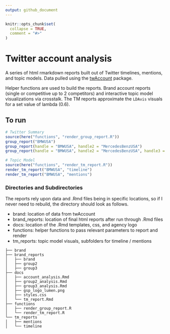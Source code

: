```yaml
---
output: github_document
---
```


<!-- README.md is generated from README.Rmd. Please edit that file -->

```r
knitr::opts_chunk$set(
  collapse = TRUE,
  comment = "#>"
)
```

# Twitter account analysis

A series of html rmarkdown reports built out of Twitter timelines, mentions, and topic models. Data pulled using the [twAccount](https://github.com/taylorgrant/twAccount){target="blank"} package.  

Helper functions are used to build the reports. Brand account reports (single or competitive up to 2 competitors) and interactive topic model visualizations via crosstalk. The TM reports approximate the `LDAvis` visuals for a set value of lambda (0.6). 

## To run

```r
# Twitter Summary 
source(here("functions", "render_group_report.R"))
group_report("BMWUSA")
group_report(handle = "BMWUSA", handle2 = "MercedesBenzUSA")
group_report(handle = "BMWUSA", handle2 = "MercedesBenzUSA", handle3 = "Lexus")

# Topic Model
source(here("functions", "render_tm_report.R"))
render_tm_report("BMWUSA", "timeline")
render_tm_report("BMWUSA", "mentions")
```

### Directories and Subdirectories
The reports rely upon data and .Rmd files being in specific locations, so if I never need to rebuild, the directory should look as follows.  

- brand: location of data from twAccount
- brand_reports: location of final html reports after run through .Rmd files
- docs: location of the .Rmd templates, css, and agency logo
- functions: helper functions to pass relevant parameters to report and render
- tm_reports: topic model visuals, subfolders for timeline / mentions

```
├── brand
├── brand_reports
│   ├── brand
│   ├── group2
│   ├── group3
├── docs
│   ├── account_analysis.Rmd
│   ├── group2_analysis.Rmd
│   ├── group3_analysis.Rmd
│   ├── gsp_logo_lumen.png
│   ├── styles.css
│   └── tm_report.Rmd
├── functions
│   ├── render_group_report.R
│   └── render_tm_report.R
└── tm_reports
│   ├── mentions
│   └── timeline
```


